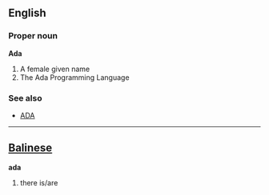 ==English==
===Proper noun===
'''Ada'''

# A female given name
# The Ada Programming Language

===See also===
*[[ADA]]

----

== [[Balinese]] ==
'''ada'''

# there is/are